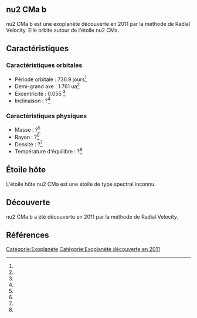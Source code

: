 == nu2 CMa b ==

{{Infobox Exoplanète
| nom = nu2 CMa b
| image = 
| légende = 
| étoile = nu2 CMa
| constellation = 
| ascension_droite = 
| déclinaison = 
| distance = ?
| type_spectral = ?
| masse = ?<ref></ref>
| rayon = ?<ref></ref>
| densité = ?<ref></ref>
| gravité = ?<ref></ref>
| température = ?<ref></ref>
| période = 736.9 j<ref></ref>
| demi_grand_axe = 1.761 ua<ref></ref>
| excentricité = 0.055 <ref></ref>
| inclinaison = ?<ref></ref>
| méthode_découverte = Radial Velocity
| date_découverte = 2011
| statut = Confirmée
}}

nu2 CMa b est une exoplanète découverte en 2011 par la méthode de Radial Velocity. Elle orbite autour de l'étoile nu2 CMa.

== Caractéristiques ==

=== Caractéristiques orbitales ===
* Période orbitale : 736.9 jours<ref></ref>
* Demi-grand axe : 1.761 ua<ref></ref>
* Excentricité : 0.055 <ref></ref>
* Inclinaison : ?<ref></ref>

=== Caractéristiques physiques ===
* Masse : ?<ref></ref>
* Rayon : ?<ref></ref>
* Densité : ?<ref></ref>
* Température d'équilibre : ?<ref></ref>

== Étoile hôte ==

{{Infobox Étoile
| nom = nu2 CMa
| image = 
| légende = 
| constellation = 
| ascension_droite = 
| déclinaison = 
| distance = ?
| type_spectral = ?
| magnitude_absolue = 
| magnitude_apparente = 
| masse = ?<ref></ref>
| rayon = ?<ref></ref>
| température = ?<ref></ref>
| métallicité = ?<ref></ref>
| âge = ?<ref></ref>
}}

L'étoile hôte nu2 CMa est une étoile de type spectral inconnu.

== Découverte ==

nu2 CMa b a été découverte en 2011 par la méthode de Radial Velocity.

== Références ==
<references />

[[Catégorie:Exoplanète]]
[[Catégorie:Exoplanète découverte en 2011]]
